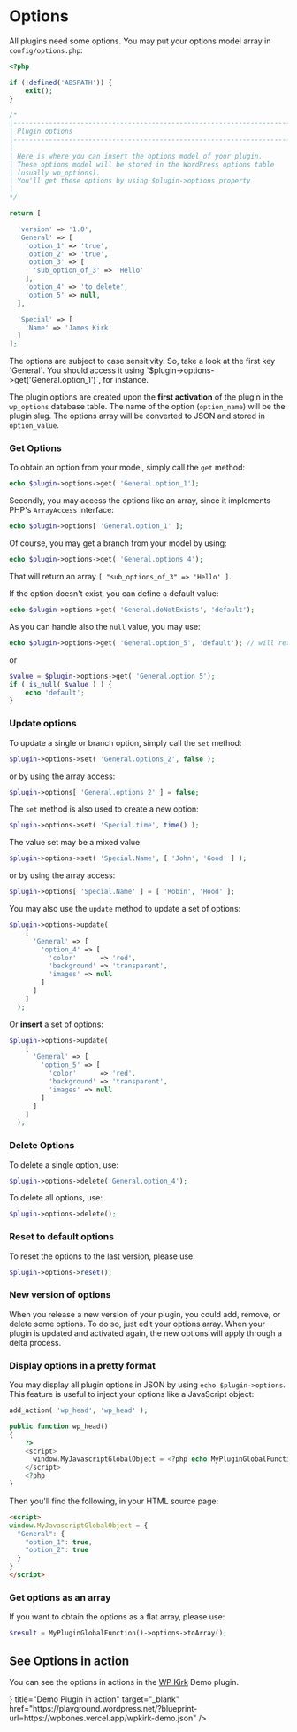 
# Options

All plugins need some options. You may put your options model array in `config/options.php`:

```php copy filename="config/options.php"
<?php

if (!defined('ABSPATH')) {
    exit();
}

/*
|--------------------------------------------------------------------------
| Plugin options
|--------------------------------------------------------------------------
|
| Here is where you can insert the options model of your plugin.
| These options model will be stored in the WordPress options table
| (usually wp_options).
| You'll get these options by using $plugin->options property
|
*/

return [

  'version' => '1.0',
  'General' => [
    'option_1' => 'true',
    'option_2' => 'true',
    'option_3' => [
      'sub_option_of_3' => 'Hello'
    ],
    'option_4' => 'to delete',
    'option_5' => null,
  ],

  'Special' => [
    'Name' => 'James Kirk'
  ]
];
```

<Callout type="info">
The options are subject to case sensitivity. So, take a look at the first key `General`. You should access it using `$plugin->options->get('General.option_1')`, for instance.
</Callout>  

The plugin options are created upon the **first activation** of the plugin in the `wp_options` database table. The name of the option (`option_name`) will be the plugin slug. The options array will be converted to JSON and stored in `option_value`.

### Get Options

To obtain an option from your model, simply call the `get` method:

```php copy
echo $plugin->options->get( 'General.option_1');
```

Secondly, you may access the options like an array, since it implements PHP's `ArrayAccess` interface:

```php copy
echo $plugin->options[ 'General.option_1' ];
```

Of course, you may get a branch from your model by using:

```php copy
echo $plugin->options->get( 'General.options_4');
```

That will return an array `[ "sub_options_of_3" => 'Hello' ]`.

If the option doesn't exist, you can define a default value:

```php copy
echo $plugin->options->get( 'General.doNotExists', 'default');
```

As you can handle also the `null` value, you may use:

```php copy
echo $plugin->options->get( 'General.option_5', 'default'); // will return 'default'
```

or

```php copy
$value = $plugin->options->get( 'General.option_5');
if ( is_null( $value ) ) {
    echo 'default';
}
```



### Update options

To update a single or branch option, simply call the `set` method:

```php copy
$plugin->options->set( 'General.options_2', false );
```

or by using the array access:

```php copy
$plugin->options[ 'General.options_2' ] = false;
```

The `set` method is also used to create a new option:

```php copy
$plugin->options->set( 'Special.time', time() );
```

The value set may be a mixed value:

```php copy
$plugin->options->set( 'Special.Name', [ 'John', 'Good' ] );
```

or by using the array access:

```php copy
$plugin->options[ 'Special.Name' ] = [ 'Robin', 'Hood' ];
```

You may also use the `update` method to update a set of options:

```php copy
$plugin->options->update(
    [
      'General' => [
        'option_4' => [
          'color'      => 'red',
          'background' => 'transparent',
          'images' => null
        ]
      ]
    ]
  );
```

Or **insert** a set of options:

```php copy
$plugin->options->update(
    [
      'General' => [
        'option_5' => [
          'color'      => 'red',
          'background' => 'transparent',
          'images' => null
        ]
      ]
    ]
  );
```


### Delete Options

To delete a single option, use:

```php copy
$plugin->options->delete('General.option_4');
```

To delete all options, use:

```php copy
$plugin->options->delete();
```

### Reset to default options

To reset the options to the last version, please use:

```php copy
$plugin->options->reset();
```

### New version of options

When you release a new version of your plugin, you could add, remove, or delete some options. To do so, just edit your options array. When your plugin is updated and activated again, the new options will apply through a delta process.

### Display options in a pretty format

You may display all plugin options in JSON by using `echo $plugin->options`. This feature is useful to inject your options like a JavaScript object:

```php copy
add_action( 'wp_head', 'wp_head' );

public function wp_head()
{
    ?>
    <script>
      window.MyJavascriptGlobalObject = <?php echo MyPluginGlobalFunction()->options ?>;
    </script>
    <?php
}
```

Then you'll find the following, in your HTML source page:

```html copy
<script>
window.MyJavascriptGlobalObject = {
  "General": {
    "option_1": true,
    "option_2": true
  }
}
</script>
```

### Get options as an array

If you want to obtain the options as a flat array, please use:

```php copy
$result = MyPluginGlobalFunction()->options->toArray();
```

## See Options in action

You can see the options in actions in the [WP Kirk](https://github.com/wpbones/WPKirk) Demo plugin.

<Cards num={1}>
  <Card icon={<IconBrandWordpress color="#74C0FC" />} title="Demo Plugin in action" target="_blank" href="https://playground.wordpress.net/?blueprint-url=https://wpbones.vercel.app/wpkirk-demo.json" />
</Cards>